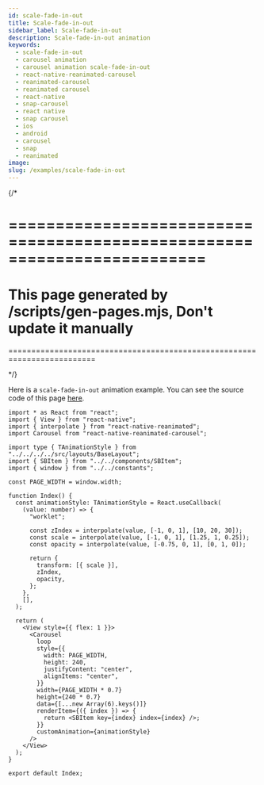 ```yaml
---
id: scale-fade-in-out
title: Scale-fade-in-out
sidebar_label: Scale-fade-in-out
description: Scale-fade-in-out animation
keywords:
  - scale-fade-in-out
  - carousel animation
  - carousel animation scale-fade-in-out
  - react-native-reanimated-carousel
  - reanimated-carousel
  - reanimated carousel
  - react-native
  - snap-carousel
  - react native
  - snap carousel
  - ios
  - android
  - carousel
  - snap
  - reanimated
image:
slug: /examples/scale-fade-in-out
---
```


{/* 

=========================================================================
=========================================================================
This page generated by /scripts/gen-pages.mjs, Don't update it manually 
=========================================================================
=========================================================================

*/}

Here is a `scale-fade-in-out` animation example. You can see the source code of this page [here](https://github.com/dohooo/react-native-reanimated-carousel/blob/main/example/app/src/pages/scale-fade-in-out/index.tsx).


<Page page='scale-fade-in-out' />

```tsx copy
import * as React from "react";
import { View } from "react-native";
import { interpolate } from "react-native-reanimated";
import Carousel from "react-native-reanimated-carousel";

import type { TAnimationStyle } from "../../../../src/layouts/BaseLayout";
import { SBItem } from "../../components/SBItem";
import { window } from "../../constants";

const PAGE_WIDTH = window.width;

function Index() {
  const animationStyle: TAnimationStyle = React.useCallback(
    (value: number) => {
      "worklet";

      const zIndex = interpolate(value, [-1, 0, 1], [10, 20, 30]);
      const scale = interpolate(value, [-1, 0, 1], [1.25, 1, 0.25]);
      const opacity = interpolate(value, [-0.75, 0, 1], [0, 1, 0]);

      return {
        transform: [{ scale }],
        zIndex,
        opacity,
      };
    },
    [],
  );

  return (
    <View style={{ flex: 1 }}>
      <Carousel
        loop
        style={{
          width: PAGE_WIDTH,
          height: 240,
          justifyContent: "center",
          alignItems: "center",
        }}
        width={PAGE_WIDTH * 0.7}
        height={240 * 0.7}
        data={[...new Array(6).keys()]}
        renderItem={({ index }) => {
          return <SBItem key={index} index={index} />;
        }}
        customAnimation={animationStyle}
      />
    </View>
  );
}

export default Index;

```